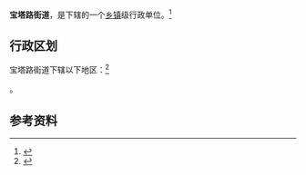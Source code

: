 {{中国乡级行政区
|景观照片文件名 = 
|景观照片描述 = 
|汉语拼音 = 
|其他语言 = 
|其他语言名称 = 
|旧称 = 
|地名出处 = 
|位置图文件名 = 
|位置图描述 = 
|自定义图片= 
|建置时间 = 
|政府驻地 = 
|毗邻 = 
|总面积 = 
|总人口 = 
|总人口年份 = 
|户籍人口 = 
|户籍人口年份 = 
|常住人口 = 
|常住人口年份 = 
|人口密度 = 
|GDP = 
|GDP年份 = 
|邮政编码 = 
|电话区号 = 511
|官方网站 = 
|网站名称 = 
|32/11/11/001/000}}

'''宝塔路街道'''，是{{PRC admin/fullname|32/11/11/001/000|3}}下辖的一个[[乡镇|乡镇]]级行政单位。<ref>{{PRC admin/ref sgc|{{PRC admin/parent|32/11/11/001/000}}}}</ref>

== 行政区划 ==

宝塔路街道下辖以下地区：<ref>{{PRC admin/ref sgc|32/11/11/001/000}}</ref>

{{PRC admin/children|32/11/11/001/000}}。

== 参考资料 ==

{{reflist}}

{{行政区划小作品}}
{{PRC admin/navcat|32/11/11/001/000}}